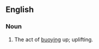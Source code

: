 ==English==

===Noun===
{{en-noun|-}}

# {{lb|en|rare}} The act of [[buoying]] up; uplifting.
#: {{rfquotek|lang=en|Samuel Taylor Coleridge}}